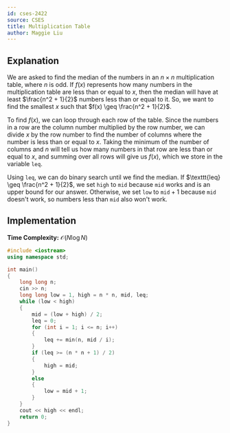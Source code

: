```yaml
---
id: cses-2422
source: CSES
title: Multiplication Table
author: Maggie Liu
---
```


## Explanation

We are asked to find the median of the numbers in an $n \times n$ multiplication
table, where $n$ is odd. If $f(x)$ represents how many numbers in the
multiplication table are less than or equal to $x$, then the median will have at
least $\frac{n^2 + 1}{2}$ numbers less than or equal to it. So, we want to find
the smallest $x$ such that $f(x) \geq \frac{n^2 + 1}{2}$.

To find $f(x)$, we can loop through each row of the table. Since the numbers in
a row are the column number multiplied by the row number, we can divide $x$ by
the row number to find the number of columns where the number is less than or
equal to $x$. Taking the minimum of the number of columns and $n$ will tell us
how many numbers in that row are less than or equal to $x$, and summing over all
rows will give us $f(x)$, which we store in the variable $\texttt{leq}$.

Using $\texttt{leq}$, we can do binary search until we find the median. If
$\texttt{leq} \geq \frac{n^2 + 1}{2}$, we set $\texttt{high}$ to $\texttt{mid}$
because $\texttt{mid}$ works and is an upper bound for our answer. Otherwise, we
set $\texttt{low}$ to $\texttt{mid} + 1$ because $\texttt{mid}$ doesn't work, so
numbers less than $\texttt{mid}$ also won't work.

## Implementation

**Time Complexity:** $\mathcal{O}(N\log N)$

<LanguageSection>

<CPPSection>

```cpp
#include <iostream>
using namespace std;

int main()
{
	long long n;
	cin >> n;
	long long low = 1, high = n * n, mid, leq;
	while (low < high)
	{
		mid = (low + high) / 2;
		leq = 0;
		for (int i = 1; i <= n; i++)
		{
			leq += min(n, mid / i);
		}
		if (leq >= (n * n + 1) / 2)
		{
			high = mid;
		}
		else
		{
			low = mid + 1;
		}
	}
	cout << high << endl;
	return 0;
}
```

</CPPSection>

</LanguageSection>
